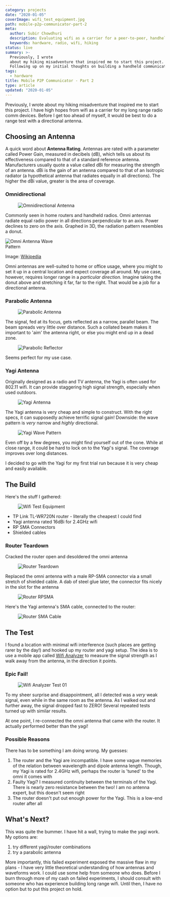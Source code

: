 ```yaml
---
category: projects
date: "2020-01-05"
coverImage: wifi_test_equipment.jpg
path: mobile-p2p-communicator-part-2
meta:
  author: Subir Chowdhuri
  description: Evaluating wifi as a carrier for a peer-to-peer, handheld radio
  keywords: hardware, radio, wifi, hiking
status: live
summary: >-
  Previously, I wrote
  about my hiking misadventure that inspired me to start this project.
  Following up on my initial thoughts on building a handheld communication device, I need to test the feasibility of long-range wifi.
tags:
  - hardware
title: Mobile P2P Communicator - Part 2
type: article
updated: "2020-01-05"
---
```


Previously, I <Link to="/projects/mobile-p2p-communicator-part-1">wrote</Link>
about my hiking misadventure that inspired me to start this project.
I have high hopes from wifi as a carrier for my long range radio comm devices.
Before I get too ahead of myself, it would be best to do a range test with a
directional antenna.

## Choosing an Antenna

A quick word about **Antenna Rating**. Antennas are rated with a parameter called Power Gain, measured in decibels (dB), which tells us about its effectiveness compared to that of a standard reference antenna. Manufacturers usually quote a value called dBi for measuring the strength of an antenna. dBi is the gain of an antenna compared to that of an Isotropic radiator (a hypothetical antenna that radiates equally in all directions). The higher the dBi value, greater is the area of coverage.

### Omnidirectional


<Figure>

![Omnidirectional Antenna](Omni_Antenna.jpg)

</Figure>


Commonly seen in home routers and handheld radios. Omni antennas radiate equal
radio power in all directions perpendicular to an axis. Power declines to zero
on the axis. Graphed in 3D, the radiation pattern resembles a donut.


<img
  style="max-width: 200px"
  class="image-center"
  src="https://upload.wikimedia.org/wikipedia/commons/e/e1/L-over2-rad-pat-per.jpg"
  alt="Omni Antenna Wave Pattern" />

Image: [Wikipedia](https://commons.wikimedia.org/wiki/File:L-over2-rad-pat-per.jpg)


Omni antennas are well-suited to home or office usage, where you might to set it
up in a central location and expect coverage all around. My use case, however,
requires longer range in a _particular direction._ Imagine taking the donut above
and stretching it far, far to the right. That would be a job for a directional antenna.


### Parabolic Antenna


<Figure>

![Parabolic Antenna](parabolic_antenna.jpg)

</Figure>

The signal, fed at its focus, gets reflected as a narrow, parallel beam. The beam
spreads very little over distance. Such a collated beam makes it important to 'aim'
the antenna right, or else you might end up in a dead zone.


<Figure svg>

![Parabolic Reflector](parabolic_reflector.svg)

</Figure>


Seems perfect for my use case.


### Yagi Antenna
Originally designed as a radio and TV antenna, the Yagi is often used for 802.11 wifi.
It can provide staggering high signal strength, especially when used outdoors.

<Figure>

![Yagi Antenna](yagi_antenna.jpg)

</Figure>


The Yagi antenna is very cheap and simple to construct. With the right specs, it can
supposedly achieve terrific signal gain! Downside: the wave pattern is _very_ narrow
and _highly_ directional.


<Figure svg>

![Yagi Wave Pattern](yagi_wavepattern_opt.svg)

</Figure>


Even off by a few degrees, you might find yourself out of the cone.
While at close range, it could be hard to lock on to the Yagi's signal. The coverage
improves over long distances.

I decided to go with the Yagi for my first trial run because it is very cheap and
easily available.

## The Build

Here's the stuff I gathered:

<Figure>

![Wifi Test Equipment](wifi_test_equipment.jpg)

</Figure>


- TP Link TL-WR720N router - literally the cheapest I could find
- Yagi antenna rated 16dBi for 2.4GHz wifi
- RP SMA Connectors
- Shielded cables

### Router Teardown

Cracked the router open and desoldered the omni antenna

<Figure>

![Router Teardown](router_teardown.jpg)

</Figure>


Replaced the omni antenna with a male RP-SMA connector via a small stretch of shielded cable.
A dab of steel glue later, the connector fits nicely in the slot for the antenna

<Figure>

![Router RPSMA](router_rpsma.jpg)

</Figure>


Here's the Yagi antenna's SMA cable, connected to the router:

<Figure>

![Router SMA Cable](Router_SMA_Cable.jpg)

</Figure>


## The Test

I found a location with minimal wifi interference (such places
are getting rarer by the day!) and hooked up my router and yagi setup. The idea is
to use a mobile app called [Wifi Analyzer](http://www.wifianalyzer.info/)
to measure the signal strength as I walk away from the antenna, in the direction
it points.

### Epic Fail!

<Figure>

![Wifi Analyzer Test 01](wifi_test.jpg)

</Figure>


To my sheer surprise and disappointment, all I detected was a _very_ weak signal, even
while in the same room as the antenna. As I walked out and further away, the signal
dropped fast to ZERO! Several repeated tests turned up with similar results.

At one point, I re-connected the omni antenna that came with the router. It actually
performed better than the yagi!

### Possible Reasons

There has to be something I am doing wrong. My guesses:

1. The router and the Yagi are incompatible. I have some vague memories of the relation between wavelength and dipole antenna length. Though, my  Yagi is rated for 2.4GHz wifi, perhaps the router is 'tuned' to the omni it comes with
1. Faulty Yagi? I measured continuity between the terminals of the Yagi. There is nearly zero resistance between the two! I am no antenna expert, but this doesn't seem right
1. The router doesn't put out enough power for the Yagi. This is a low-end router after all

## What's Next?

This was quite the bummer. I have hit a wall, trying to make the yagi work. My options are:

1. try different yagi/router combinations
1. try a parabolic antenna

More importantly, this failed experiment exposed the massive flaw in my plans - I have
very little theoretical understanding of how antennas and waveforms work. I could use some help
from someone who does. Before I burn through more of my cash on failed experiments,
I should consult with someone who has experience building long range wifi.
Until then, I have no option but to put this project on hold.
